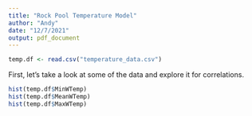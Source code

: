 ```yaml
---
title: "Rock Pool Temperature Model"
author: "Andy"
date: "12/7/2021"
output: pdf_document
---
```


```r
temp.df <- read.csv("temperature_data.csv")
```

First, let's take a look at some of the data and explore it for correlations.

```r
hist(temp.df$MinWTemp)
hist(temp.df$MeanWTemp)
hist(temp.df$MaxWTemp)
```

